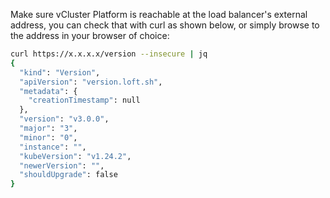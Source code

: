 Make sure vCluster Platform is reachable at the load balancer's external address, you can check that with curl as
shown below, or simply browse to the address in your browser of choice:

```bash
curl https://x.x.x.x/version --insecure | jq
{
  "kind": "Version",
  "apiVersion": "version.loft.sh",
  "metadata": {
    "creationTimestamp": null
  },
  "version": "v3.0.0",
  "major": "3",
  "minor": "0",
  "instance": "",
  "kubeVersion": "v1.24.2",
  "newerVersion": "",
  "shouldUpgrade": false
}
```
